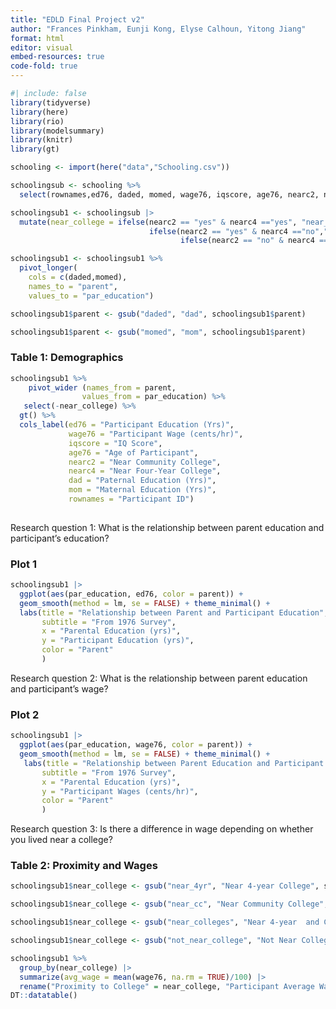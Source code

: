 ```yaml
---
title: "EDLD Final Project v2"
author: "Frances Pinkham, Eunji Kong, Elyse Calhoun, Yitong Jiang"
format: html
editor: visual
embed-resources: true
code-fold: true
---
```


```r
#| include: false
library(tidyverse)
library(here)
library(rio)
library(modelsummary)
library(knitr)
library(gt)
```

```r
schooling <- import(here("data","Schooling.csv"))
```

```r
schoolingsub <- schooling %>%
  select(rownames,ed76, daded, momed, wage76, iqscore, age76, nearc2, nearc4)

```

```r
schoolingsub1 <- schoolingsub |> 
  mutate(near_college = ifelse(nearc2 == "yes" & nearc4 =="yes", "near_colleges", 
                               ifelse(nearc2 == "yes" & nearc4 =="no","near_cc", 
                                      ifelse(nearc2 == "no" & nearc4 =="yes","near_4yr", "not_near_college")))) 
```

```r
schoolingsub1 <- schoolingsub1 %>%
  pivot_longer(
    cols = c(daded,momed),
    names_to = "parent",
    values_to = "par_education")

schoolingsub1$parent <- gsub("daded", "dad", schoolingsub1$parent)

schoolingsub1$parent <- gsub("momed", "mom", schoolingsub1$parent)
```

### Table 1: Demographics

```r
schoolingsub1 %>% 
    pivot_wider (names_from = parent,
                values_from = par_education) %>%
   select(-near_college) %>%
  gt() %>%
  cols_label(ed76 = "Participant Education (Yrs)",
             wage76 = "Participant Wage (cents/hr)",
             iqscore = "IQ Score",
             age76 = "Age of Participant",
             nearc2 = "Near Community College",
             nearc4 = "Near Four-Year College",
             dad = "Paternal Education (Yrs)",
             mom = "Maternal Education (Yrs)",
             rownames = "Participant ID")
  
```

Research question 1: What is the relationship between parent education and participant's education?

### Plot 1

```r
schoolingsub1 |> 
  ggplot(aes(par_education, ed76, color = parent)) +
  geom_smooth(method = lm, se = FALSE) + theme_minimal() +
  labs(title = "Relationship between Parent and Participant Education",
       subtitle = "From 1976 Survey",
       x = "Parental Education (yrs)",
       y = "Participant Education (yrs)",
       color = "Parent"
       )

```

Research question 2: What is the relationship between parent education and participant's wage?

### Plot 2

```r
schoolingsub1 |> 
  ggplot(aes(par_education, wage76, color = parent)) +
  geom_smooth(method = lm, se = FALSE) + theme_minimal() +
   labs(title = "Relationship between Parent Education and Participant Wages",
       subtitle = "From 1976 Survey",
       x = "Parental Education (yrs)",
       y = "Participant Wages (cents/hr)",
       color = "Parent"
       )
```

Research question 3: Is there a difference in wage depending on whether you lived near a college?

### Table 2: Proximity and Wages

```r
schoolingsub1$near_college <- gsub("near_4yr", "Near 4-year College", schoolingsub1$near_college)

schoolingsub1$near_college <- gsub("near_cc", "Near Community College", schoolingsub1$near_college)

schoolingsub1$near_college <- gsub("near_colleges", "Near 4-year  and Community College", schoolingsub1$near_college)

schoolingsub1$near_college <- gsub("not_near_college", "Not Near College", schoolingsub1$near_college)

schoolingsub1 %>%   
  group_by(near_college) |> 
  summarize(avg_wage = mean(wage76, na.rm = TRUE)/100) |>
  rename("Proximity to College" = near_college, "Participant Average Wage per Hour" = avg_wage) %>%
DT::datatable()
```
